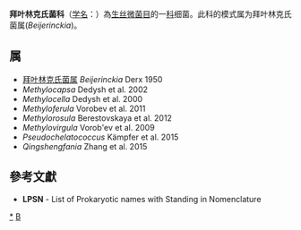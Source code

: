 {{Automatic taxobox
| taxon = Beijerinckiaceae
| authority = Garrity et al., 2006
| type genus = 拜叶林克氏菌属<br>Beijerinckia
| type genus authority = Derx, 1950
}}
'''拜叶林克氏菌科'''（[[学名|学名]]：{{lang|la|''Beijerinckiaceae''}}）為[[生丝微菌目|生丝微菌目]]的一[[科|科]]细菌。此科的模式属为拜叶林克氏菌属(''Beijerinckia'')。

==属==
* [[拜叶林克氏菌属|拜叶林克氏菌属]] ''Beijerinckia'' Derx 1950
* ''Methylocapsa'' Dedysh et al. 2002
* ''Methylocella'' Dedysh et al. 2000
* ''Methyloferula'' Vorobev et al. 2011
* ''Methylorosula'' Berestovskaya et al. 2012
* ''Methylovirgula'' Vorob'ev et al. 2009
* ''Pseudochelatococcus'' Kämpfer et al. 2015
* ''Qingshengfania'' Zhang et al. 2015

==參考文獻==
{{reflist}}
* '''LPSN''' - List of Prokaryotic names with Standing in Nomenclature

{{taxonbar}}

[[Category:_拜叶林克氏菌科|*]]
[[Category:2006年描述的分类群|B]]